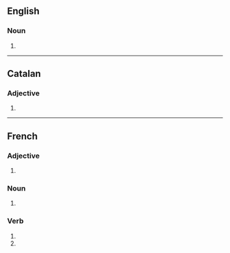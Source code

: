 {{also|fermés|fèrmes}}
==English==

===Noun===
{{head|en|noun form}}

# {{plural of|en|ferme}}

----

==Catalan==

===Adjective===
{{head|ca|adjective form}}

# {{feminine plural of|ca|ferm}}

----

==French==

===Adjective===
{{head|fr|adjective form}}

# {{plural of|fr|ferme}}

===Noun===
{{head|fr|noun plural form|g=f}}

# {{plural of|fr|ferme}}

===Verb===
{{head|fr|verb form}}

# {{inflection of|fr|fermer||2|s|pres|indc}}
# {{inflection of|fr|fermer||2|s|pres|subj}}
